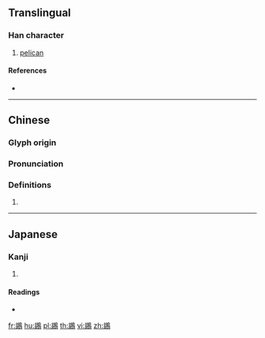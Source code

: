 {{character info/new}}
{{also|鹕}}
==Translingual==

===Han character===
{{Han char|rn=196|rad=鳥|as=09|sn=20|four=47627|canj=JRBHF}}

# [[pelican]]

====References====
* {{Han ref|kx=1494.300|dkj=47098|dj=2024.250|hdz=74644.150|uh=9D98|ud=40344|bh=F57C|bd=62844}}

----

==Chinese==
{{zh-forms|s=鹕}}

===Glyph origin===
{{Han etym}}

===Pronunciation===
{{zh-pron
|m=hú
|c=wu4
|h=pfs=
|md=
|mn=
|w=
|mc=y
|oc=y
|cat=
}}

===Definitions===
{{zh-hanzi}}

# {{rfdef|lang=zh}}

----

==Japanese==

===Kanji===
{{ja-kanji|grade=|rs=鳥09}}

# {{defn|lang=ja|sort=鳥09}}

====Readings====
* {{ja-readings|on=[[こ]] (ko), [[ご]] (go)|kun=}}

[[fr:鶘]]
[[hu:鶘]]
[[pl:鶘]]
[[th:鶘]]
[[vi:鶘]]
[[zh:鶘]]
